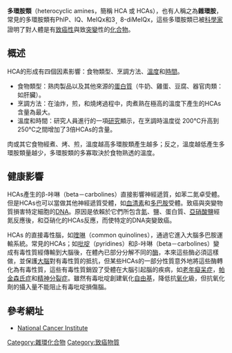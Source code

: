 {{Unreferenced|time=2022-03-01T00:12:35+00:00}}
'''多環胺類'''（heterocyclic amines，簡稱 HCA 或 HCAs），也有人稱之為'''雜環胺'''，常見的多環胺類有PhIP、IQ、MeIQx和3<sub>，</sub>8-diMeIQx，這些多環胺類已被[[科學家|科學家]]證明了對人體是有[[致癌性|致癌性]]與致[[突變|突變]]性的[[化合物|化合物]]。

== 概述 ==
HCA的形成有四個因素影響：食物類型、烹調方法、[[溫度|溫度]]和[[時間|時間]]。
* 食物類型：熟肉製品以及其他來源的[[蛋白質|蛋白質]]（牛奶、雞蛋、豆腐、器官肉類：如肝臟）。
* 烹調方法：在油炸，煎，和燒烤過程中，肉煮熟在極高的溫度下產生的HCAs含量為最大。
* 溫度和時間：研究人員進行的一項[[研究|研究]]顯示，在烹調時溫度從 200℃升高到250℃之間增加了3倍HCAs的含量。

肉或其它食物經煮、烤、煎，溫度越高多環胺類產生越多；反之，溫度越低產生多環胺類量越少，多環胺類的多寡取決於食物熟透的溫度。

== 健康影響 ==
HCAs產生的β-咔啉（beta－carbolines）直接影響神經遞質，如苯二氮卓受體。但是HCAs也可以當做其他神經遞質受體，如[[血清素|血清素]]和[[多巴胺|多巴胺]]受體。致癌與突變物質損害特定細胞的[[DNA|DNA]]。原因是依賴於它們所包含[[氮|氮]]、鹽、蛋白質、[[亞硝酸鹽|亞硝酸鹽]]經氮反應後，和亞硝化的HCAs反應，而使特定的DNA突變致癌。

HCAs 的直接毒性腦，如[[喹啉|喹啉]]（common quinolines），通過它進入大腦多巴胺運輸系統。常見的HCAs；如[[吡啶|吡啶]]（pyridines）和β-咔啉（beta－carbolines）變成有毒性質經傳輸到大腦後，在體內已部分分解不同的[[酶|酶]]，本來這些酶必須這樣做，並保護[[大腦|大腦]]對有毒性質的抵抗，但某些HCAs的一部分性質意外地將這些酶轉化為有毒性質，這些有毒性質銷毀了受體在大腦引起腦的疾病，如[[老年癡呆症|老年癡呆症]]，[[帕金森氏症|帕金森氏症]]和[[精神分裂症|精神分裂症]]。雖然有毒吡啶創建氧化[[自由基|自由基]]，降低抗[[氧化|氧化]]級，但抗氧化劑的攝入量不能阻止有毒吡啶損傷腦。

== 參考網址 ==
* [http://www.cancer.gov/cancertopics/factsheet/Risk/heterocyclic-amines National Cancer Institute]{{Wayback|url=http://www.cancer.gov/cancertopics/factsheet/Risk/heterocyclic-amines |date=20101221034421 }}

[[Category:雜環化合物|Category:雜環化合物]]
[[Category:致癌物質|Category:致癌物質]]
